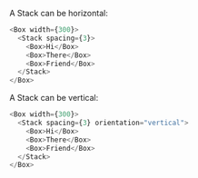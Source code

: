 A Stack can be horizontal:

```typescript jsx
<Box width={300}>
  <Stack spacing={3}>
    <Box>Hi</Box>
    <Box>There</Box>
    <Box>Friend</Box>
  </Stack>
</Box>
```

A Stack can be vertical:

```typescript jsx
<Box width={300}>
  <Stack spacing={3} orientation="vertical">
    <Box>Hi</Box>
    <Box>There</Box>
    <Box>Friend</Box>
  </Stack>
</Box>
```

